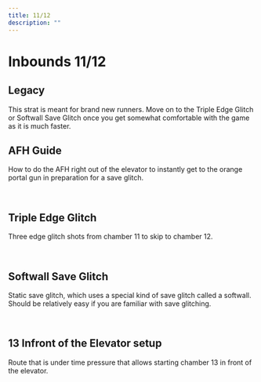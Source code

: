 ```yaml
---
title: 11/12
description: ""
---
```


# Inbounds 11/12


<Tabs queryString="tab" defaultValue="beginner" className="tabs tabs--block">
<TabItem value="beginner" label="Beginner" attributes={{className: "beginner"}}>

## Legacy

This strat is meant for brand new runners. Move on to the Triple Edge Glitch or Softwall Save Glitch once you get somewhat comfortable 
with the game as it is much faster.

<YouTube url="https://youtu.be/t10J7PSME7w"/>

</TabItem>
<TabItem value="intermediate" label="Intermediate" attributes={{className: "intermediate"}}>

## AFH Guide

How to do the AFH right out of the elevator to instantly get to the orange portal gun in preparation for a save glitch.

<YouTube url="https://youtu.be/3XxnWwlVykA"/>
<br/>

## Triple Edge Glitch

Three edge glitch shots from chamber 11 to skip to chamber 12.

<YouTube url="https://youtu.be/T_ZgIibUafI"/>
<br/>

## Softwall Save Glitch

Static save glitch, which uses a special kind of save glitch called a softwall. Should be relatively easy if you are familiar with 
save glitching. 

<YouTube url="https://youtu.be/WgC0xdzpE5k"/>
<br/>

</TabItem>
<TabItem value="advanced" label="Advanced" attributes={{className: "advanced"}}>

## 13 Infront of the Elevator setup

Route that is under time pressure that allows starting chamber 13 in front of the elevator. 

<YouTube url="https://www.youtube.com/watch?v=BjPyZUqymok"/>

</TabItem>
</Tabs>